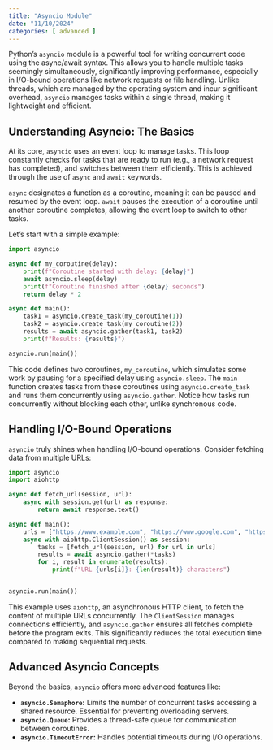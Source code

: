 ```yaml
---
title: "Asyncio Module"
date: "11/10/2024"
categories: [ advanced ]
---
```



Python's `asyncio` module is a powerful tool for writing concurrent code using the async/await syntax.  This allows you to handle multiple tasks seemingly simultaneously, significantly improving performance, especially in I/O-bound operations like network requests or file handling.  Unlike threads, which are managed by the operating system and incur significant overhead, `asyncio` manages tasks within a single thread, making it lightweight and efficient.

## Understanding Asyncio:  The Basics

At its core, `asyncio` uses an event loop to manage tasks. This loop constantly checks for tasks that are ready to run (e.g., a network request has completed), and switches between them efficiently.  This is achieved through the use of `async` and `await` keywords.

`async` designates a function as a coroutine, meaning it can be paused and resumed by the event loop. `await` pauses the execution of a coroutine until another coroutine completes, allowing the event loop to switch to other tasks.

Let's start with a simple example:

```python
import asyncio

async def my_coroutine(delay):
    print(f"Coroutine started with delay: {delay}")
    await asyncio.sleep(delay)
    print(f"Coroutine finished after {delay} seconds")
    return delay * 2

async def main():
    task1 = asyncio.create_task(my_coroutine(1))
    task2 = asyncio.create_task(my_coroutine(2))
    results = await asyncio.gather(task1, task2)
    print(f"Results: {results}")

asyncio.run(main())
```

This code defines two coroutines, `my_coroutine`, which simulates some work by pausing for a specified delay using `asyncio.sleep`.  The `main` function creates tasks from these coroutines using `asyncio.create_task` and runs them concurrently using `asyncio.gather`.  Notice how tasks run concurrently without blocking each other, unlike synchronous code.

## Handling I/O-Bound Operations

`asyncio` truly shines when handling I/O-bound operations. Consider fetching data from multiple URLs:

```python
import asyncio
import aiohttp

async def fetch_url(session, url):
    async with session.get(url) as response:
        return await response.text()

async def main():
    urls = ["https://www.example.com", "https://www.google.com", "https://www.python.org"]
    async with aiohttp.ClientSession() as session:
        tasks = [fetch_url(session, url) for url in urls]
        results = await asyncio.gather(*tasks)
        for i, result in enumerate(results):
            print(f"URL {urls[i]}: {len(result)} characters")


asyncio.run(main())
```

This example uses `aiohttp`, an asynchronous HTTP client, to fetch the content of multiple URLs concurrently. The `ClientSession` manages connections efficiently, and `asyncio.gather` ensures all fetches complete before the program exits.  This significantly reduces the total execution time compared to making sequential requests.


##  Advanced Asyncio Concepts

Beyond the basics, `asyncio` offers more advanced features like:

* **`asyncio.Semaphore`:** Limits the number of concurrent tasks accessing a shared resource.  Essential for preventing overloading servers.
* **`asyncio.Queue`:**  Provides a thread-safe queue for communication between coroutines.
* **`asyncio.TimeoutError`:**  Handles potential timeouts during I/O operations.
